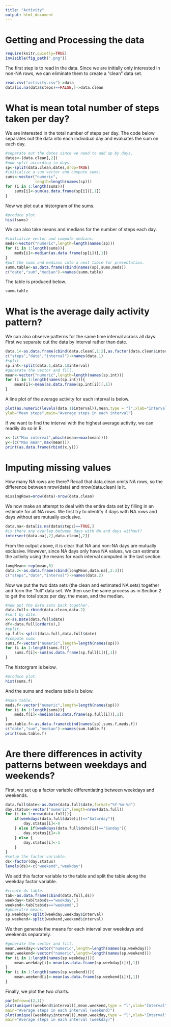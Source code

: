 ```yaml
---
title: "Activity"
output: html_document
---
```

Getting and Processing the data
====
```r
require(knitr,quietly=TRUE)
invisible(fig_path(".png"))
```
The first step is to read in the data. Since we are initially only interested in non-NA rows, we can eliminate them to create a "clean" data set.

```r
read.csv("activity.csv")->data
data[is.na(data$steps)==FALSE,]->data.clean
```
What is mean total number of steps taken per day?
===
We are interested in the total number of steps per day. The code below separates out the data into each individual day and evaluates the sum on each day.
```r
#separate out the dates since we need to add up by days.
dates<-(data.clean[,2])
#now split according to days.
sp<-split(data.clean,dates,drop=TRUE)
#initialize a sum vector and compute sums.
sums<-vector("numeric",
             length=length(names(sp)))
for (i in 1:length(sums)){
    sums[i]<-sum(as.data.frame(sp[i])[,1])
}
```
Now we plot out a historgram of the sums.
```r
#produce plot.
hist(sums)
```
  
We can also take means and medians for the number of steps each day.
```r
#initialize vector and compute medians:
meds<-vector("numeric",length=length(names(sp)))
for (i in 1:length(sums)){
    meds[i]<-median(as.data.frame(sp[i])[,1])
}
#put the sums and medians into a neat table for presentation.
summ.table<-as.data.frame(cbind(names(sp),sums,meds))
c("date","sum","median")->names(summ.table)
```
  
The table is produced below.
```r
summ.table
```
What is the average daily activity pattern?
===
We can also observe patterns for the same time interval across all days. First we separate out the data by interval rather than date.
```r
data.1<-as.data.frame(cbind(data.clean[,1:2],as.factor(data.clean$interval)))
c("steps","date","interval")->names(data.1)
#split.
sp.int<-split(data.1,data.1$interval)
#generate the vector and fill.
mean<-vector("numeric",length=length(names(sp.int)))
for (i in 1:length(names(sp.int))){
    mean[i]<-mean(as.data.frame(sp.int[i])[,1])
}
```
A line plot of the average activity for each interval is below.
```r
plot(as.numeric(levels(data.1$interval)),mean,type = "l",xlab="Interval",
ylab="Mean steps",main="Average steps in each interval")
```
  
If we want to find the interval with the highest average activity, we can readily do so in R.
```r
x<-(c("Max interval",which(mean==max(mean))))
y<-(c("Max mean",max(mean)))
print(as.data.frame(rbind(x,y)))
```
Imputing missing values
===
How many NA rows are there? Recall that data.clean omits NA rows, so the difference between nrow(data) and nrow(data.clean) is it.
```r
missingRows=nrow(data)-nrow(data.clean)
```
We now make an attempt to deal with the entire data set by filling in an estimate for all NA rows. We first try to identify if days with NA rows and days without are mutually exclusive.
```r
data.na<-data[is.na(data$steps)==TRUE,]
#is there any overlap between days with NA and days without? 
intersect(data.na[,2],data.clean[,2])
```
From the output above, it is clear that NA and non-NA days are mutually exclusive. However, since NA days only have NA values, we can estimate the activity using the means for each interval computed in the last section.
```r
longMean<-rep(mean,8)
data.2<-as.data.frame(cbind(longMean,data.na[,2:3]))
c("steps","date","interval")->names(data.2)
```
Now we put the two data sets (the clean and estimated NA sets) together and form the "full" data set. We then use the same process as in Section 2 to get the total steps per day, the mean, and the median.
```r
#now put the data sets back together.
data.full<-rbind(data.clean,data.2)
#sort by date.
x<-as.Date(data.full$date)
df<-data.full[order(x),]
#split.
sp.full<-split(data.full,data.full$date)
#compute sums
sums.f<-vector("numeric",length=length(names(sp)))
for (i in 1:length(sums.f)){
    sums.f[i]<-sum(as.data.frame(sp.full[i])[,1])
}
```
The historgram is below. 
```r
#produce plot.
hist(sums.f)
```
  
And the sums and medians table is below.
```r
#make table.
meds.f<-vector("numeric",length=length(names(sp)))
for (i in 1:length(sums)){
    meds.f[i]<-median(as.data.frame(sp.full[i])[,1])
}
sum.table.f<-as.data.frame(cbind(names(sp),sums.f,meds.f))
c("date","sum","median")->names(sum.table.f)
print(sum.table.f)
```
Are there differences in activity patterns between weekdays and weekends?
===
First, we set up a factor variable differentiating between weekdays and weekends. 
```r
data.full$date<-as.Date(data.full$date,format="%Y-%m-%d")
day.status<-vector("numeric",length=nrow(data.full))
for (i in 1:nrow(data.full)){
    if(weekdays(data.full$date[i])=="Saturday"){
        day.status[i]<-0
    } else if(weekdays(data.full$date[i])=="Sunday"){
        day.status[i]<-0
    } else {  
        day.status[i]<-1
    }
}
#setup the factor variable.
ds<-factor(day.status)
levels(ds)<-c("weekend","weekday")
```
We add this factor variable to the table and split the table along the weekday factor variable. 
```r
#create ds table.
tab<-as.data.frame(cbind(data.full,ds))
weekday<-tab[tab$ds=="weekday",]
weekend<-tab[tab$ds=="weekend",]
#generatre means.
sp.weekday<-split(weekday,weekday$interval)
sp.weekend<-split(weekend,weekend$interval)
```
We then generate the means for each interval over weekdays and weekends separately.
```r
#generate the vector and fill.
mean.weekday<-vector("numeric",length=length(names(sp.weekday)))
mean.weekend<-vector("numeric",length=length(names(sp.weekend)))
for (i in 1:length(names(sp.weekday))){
    mean.weekday[i]<-mean(as.data.frame(sp.weekday[i])[,1])
}
for (i in 1:length(names(sp.weekend))){
    mean.weekend[i]<-mean(as.data.frame(sp.weekend[i])[,1])
}
```
Finally, we plot the two charts.
```r
par(mfrow=c(2,1))
plot(unique((weekend$interval)),mean.weekend,type = "l",xlab="Interval",ylab="Mean steps",
main="Average steps in each interval (weekend)")
plot(unique((weekday$interval)),mean.weekday,type = "l",xlab="Interval",ylab="Mean steps",
main="Average steps in each interval (weekday)")
```